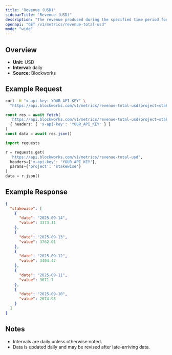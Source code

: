 ```yaml
---
title: "Revenue (USD)"
sidebarTitle: "Revenue (USD)"
description: "The revenue produced during the specified time period for given project."
openapi: "GET /v1/metrics/revenue-total-usd"
mode: "wide"
---
```


## Overview

- **Unit:** USD
- **Interval:** daily
- **Source:** Blockworks

## Example Request

<CodeGroup>

```bash cURL
curl -H "x-api-key: YOUR_API_KEY" \
  "https://api.blockworks.com/v1/metrics/revenue-total-usd?project=stakewise"
```

```typescript TypeScript
const res = await fetch(
  'https://api.blockworks.com/v1/metrics/revenue-total-usd?project=stakewise',
  { headers: { 'x-api-key': 'YOUR_API_KEY' } }
)
const data = await res.json()
```

```python Python
import requests

r = requests.get(
  'https://api.blockworks.com/v1/metrics/revenue-total-usd',
  headers={'x-api-key': 'YOUR_API_KEY'},
  params={'project': 'stakewise'}
)
data = r.json()
```

</CodeGroup>

## Example Response

```json
{
  "stakewise": [
    {
      "date": "2025-09-14",
      "value": 3373.11
    },
    {
      "date": "2025-09-13",
      "value": 3762.01
    },
    {
      "date": "2025-09-12",
      "value": 3404.47
    },
    {
      "date": "2025-09-11",
      "value": 3671.7
    },
    {
      "date": "2025-09-10",
      "value": 2674.98
    }
  ]
}
```

## Notes
- Intervals are daily unless otherwise noted.
- Data is updated daily and may be revised after late-arriving data.